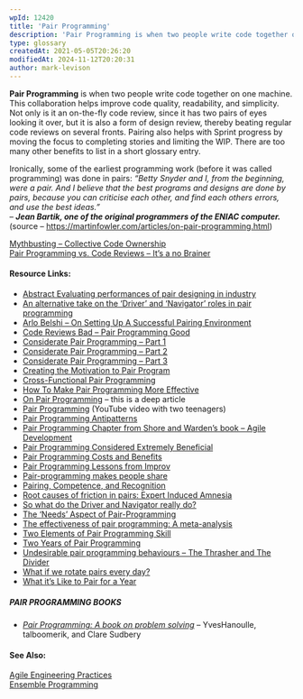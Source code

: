 ```yaml
---
wpId: 12420
title: 'Pair Programming'
description: 'Pair Programming is when two people write code together on one machine. This collaboration helps improve code quality, readability, and simplicity. Not only is it an on-the-fly code review, since it has two pairs of eyes looking it over, but it is also a form of design review, thereby beating regular code reviews on several ...'
type: glossary
createdAt: 2021-05-05T20:26:20
modifiedAt: 2024-11-12T20:20:31
author: mark-levison
---
```



**Pair Programming** is when two people write code together on one machine. This collaboration helps improve code quality, readability, and simplicity. Not only is it an on-the-fly code review, since it has two pairs of eyes looking it over, but it is also a form of design review, thereby beating regular code reviews on several fronts. Pairing also helps with Sprint progress by moving the focus to completing stories and limiting the WIP. There are too many other benefits to list in a short glossary entry.

Ironically, some of the earliest programming work (before it was called programming) was done in pairs: _“Betty Snyder and I, from the beginning, were a pair. And I believe that the best programs and designs are done by pairs, because you can criticise each other, and find each others errors, and use the best ideas.”  
–_ **_Jean Bartik, one of the original programmers of the ENIAC computer._** (source – https://martinfowler.com/articles/on-pair-programming.html)

[Mythbusting – Collective Code Ownership](/blog/mythbusting-c.html)  
[Pair Programming vs. Code Reviews – It’s a no Brainer](/blog/pair-programmin.html)

#### Resource Links:

*   [Abstract Evaluating performances of pair designing in industry](https://citeseerx.ist.psu.edu/doc_view/pid/c0bf40945360465b74cdb81dc1bd8ee3df07f709)
*   [An alternative take on the ‘Driver’ and ‘Navigator’ roles in pair programming](https://salfreudenberg.wordpress.com/2013/08/31/an-alternative-take-on-the-driver-and-navigator-roles-in-pair-programming/)
*   [Arlo Belshi – On Setting Up A Successful Pairing Environment](https://arlobelshee.com/is-pair-programming-for-me/)
*   [Code Reviews Bad – Pair Programming Good](https://www.solutionsiq.com/resource/blog-post/code-reviews-bad-pair-programming-good-or-dont-throw-it-over-the-wall-collaborate/)
*   [Considerate Pair Programming – Part 1](https://sedano.org/toddsedano/2017/10/24/considerate-pair-programming.html)
*   [Considerate Pair Programming – Part 2](https://sedano.org/toddsedano/2017/10/23/considerate-pair-programming.html)
*   [Considerate Pair Programming – Part 3](https://sedano.org/toddsedano/2017/10/22/considerate-pair-programming.html)
*   [Creating the Motivation to Pair Program](https://thisagileguy.com/creating-the-motivation-to-pair-program/)
*   [Cross-Functional Pair Programming](https://www.solutionsiq.com/resource/blog-post/experience-design-and-cross-functional-pairing/)
*   [How To Make Pair Programming More Effective](https://medium.com/the-liberators/in-depth-how-to-make-pair-programming-more-effective-a47e287cace7)
*   [On Pair Programming](https://martinfowler.com/articles/on-pair-programming.html) – this is a deep article
*   [Pair Programming](https://www.youtube.com/watch?v=vgkahOzFH2Q) (YouTube video with two teenagers)
*   [Pair Programming Antipatterns](https://medium.com/javarevisited/pair-programming-antipatterns-db39dd678755)
*   [Pair Programming Chapter from Shore and Warden’s book – Agile Development](https://www.jamesshore.com/v2/books/aoad1/pair_programming)
*   [Pair Programming Considered Extremely Beneficial](https://techcrunch.com/2012/03/17/pair-programming-considered-extremely-beneficial/)
*   [Pair Programming Costs and Benefits](https://collaboration.csc.ncsu.edu/laurie/Papers/XPSardinia.PDF)
*   [Pair Programming Lessons from Improv](https://blog.gdinwiddie.com/2014/12/31/pair-programming-lessons-from-improv/)
*   [Pair-programming makes people share](https://www.nicoespeon.com/en/2017/10/pair-programming-makes-people-share/)
*   [Pairing, Competence, and Recognition](https://agileotter.blogspot.com/2011/01/pairing-competence-and-recognition.html)
*   [Root causes of friction in pairs: Expert Induced Amnesia](https://medium.com/learning-teaching-pairing/root-causes-of-friction-in-pairs-expert-induced-amnesia-6cc80aee0d4d)
*   [So what do the Driver and Navigator really do?](https://salfreudenberg.wordpress.com/2013/08/17/so-what-do-the-driver-and-navigator-really-do/)
*   [The ‘Needs’ Aspect of Pair-Programming](https://medium.com/learning-teaching-pairing/the-needs-aspect-of-pair-programming-702777fc1ec1)
*   [The effectiveness of pair programming: A meta-analysis](https://www.ic.unicamp.br/~wainer/outros/systrev/30.pdf)
*   [Two Elements of Pair Programming Skill](https://arxiv.org/pdf/2102.06460.pdf)
*   [Two Years of Pair Programming](https://www.cholick.com/entry/show/281)
*   [Undesirable pair programming behaviours – The Thrasher and The Divider](https://salfreudenberg.wordpress.com/2013/10/04/undesirable-pair-programming-behaviours-the-thrasher-and-the-divider/)
*   [What if we rotate pairs every day?](https://martinfowler.com/articles/rotate-pairs-experiment.html)
*   [What it’s Like to Pair for a Year](https://medium.com/built-to-adapt/what-its-like-to-pair-for-a-year-86d048494324#.vljybna4o)

##### PAIR PROGRAMMING BOOKS

*   [_Pair Programming: A book on problem solving_](https://leanpub.com/pairprogrammingworkshop) – YvesHanoulle, talboomerik, and Clare Sudbery

#### See Also:

[Agile Engineering Practices](/glossary/agile-engineering-practices)  
[Ensemble Programming](/glossary/ensemble-programming)